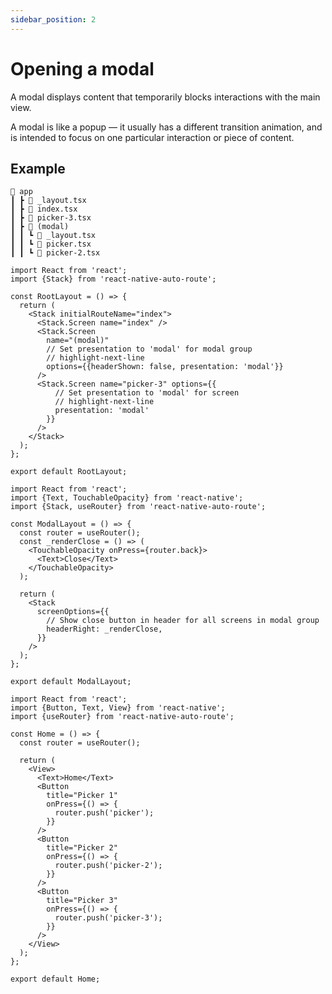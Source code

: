 ```yaml
---
sidebar_position: 2
---
```


# Opening a modal

A modal displays content that temporarily blocks interactions with the main view.

A modal is like a popup — it usually has a different transition animation, and is intended to focus on one particular interaction or piece of content.

<ReactPlayer playing controls url='/react-native-auto-route/img/modal.mp4' />

## Example

```
📂 app
┃ ┣ 📜 _layout.tsx
┃ ┣ 📜 index.tsx
┃ ┣ 📜 picker-3.tsx
┃ ┣ 📂 (modal)
┃ ┃ ┗ 📜 _layout.tsx
┃ ┃ ┗ 📜 picker.tsx
┃ ┃ ┗ 📜 picker-2.tsx
```

```tsx title="app/_layout.tsx"
import React from 'react';
import {Stack} from 'react-native-auto-route';

const RootLayout = () => {
  return (
    <Stack initialRouteName="index">
      <Stack.Screen name="index" />
      <Stack.Screen
        name="(modal)"
        // Set presentation to 'modal' for modal group
        // highlight-next-line
        options={{headerShown: false, presentation: 'modal'}}
      />
      <Stack.Screen name="picker-3" options={{
          // Set presentation to 'modal' for screen
          // highlight-next-line
          presentation: 'modal'
        }} 
      />
    </Stack>
  );
};

export default RootLayout;
```


```tsx title="app/(modal)/_layout.tsx"
import React from 'react';
import {Text, TouchableOpacity} from 'react-native';
import {Stack, useRouter} from 'react-native-auto-route';

const ModalLayout = () => {
  const router = useRouter();
  const _renderClose = () => (
    <TouchableOpacity onPress={router.back}>
      <Text>Close</Text>
    </TouchableOpacity>
  );

  return (
    <Stack
      screenOptions={{
        // Show close button in header for all screens in modal group
        headerRight: _renderClose,
      }}
    />
  );
};

export default ModalLayout;
```

```tsx title="app/index.tsx"
import React from 'react';
import {Button, Text, View} from 'react-native';
import {useRouter} from 'react-native-auto-route';

const Home = () => {
  const router = useRouter();

  return (
    <View>
      <Text>Home</Text>
      <Button
        title="Picker 1"
        onPress={() => {
          router.push('picker');
        }}
      />
      <Button
        title="Picker 2"
        onPress={() => {
          router.push('picker-2');
        }}
      />
      <Button
        title="Picker 3"
        onPress={() => {
          router.push('picker-3');
        }}
      />
    </View>
  );
};

export default Home;

```
